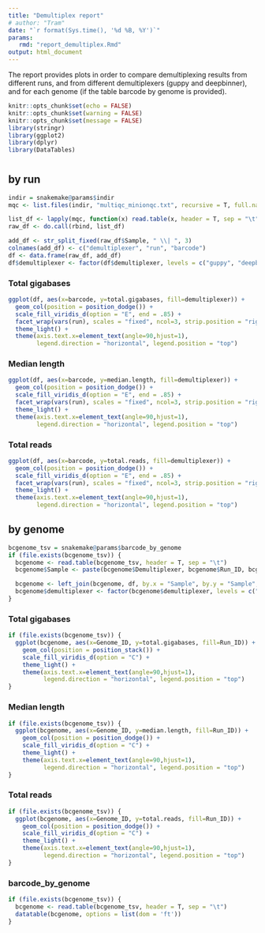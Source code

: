```yaml
---
title: "Demultiplex report"
# author: "Tram"
date: "`r format(Sys.time(), '%d %B, %Y')`"
params:
   rmd: "report_demultiplex.Rmd"
output: html_document
---
```

The report provides plots in order to compare demultiplexing results from different runs, and from different demultiplexers (guppy and deepbinner), and for each genome (if the table barcode by genome is provided).

```r
knitr::opts_chunk$set(echo = FALSE)
knitr::opts_chunk$set(warning = FALSE)
knitr::opts_chunk$set(message = FALSE)
library(stringr)
library(ggplot2)
library(dplyr)
library(DataTables)
```

#  {.tabset .tabset-fade }
## by run
```r
indir = snakemake@params$indir
mqc <- list.files(indir, "multiqc_minionqc.txt", recursive = T, full.names = T)

list_df <- lapply(mqc, function(x) read.table(x, header = T, sep = "\t"))
raw_df <- do.call(rbind, list_df)
```

```r
add_df <- str_split_fixed(raw_df$Sample, " \\| ", 3)
colnames(add_df) <- c("demultiplexer", "run", "barcode")
df <- data.frame(raw_df, add_df)
df$demultiplexer <- factor(df$demultiplexer, levels = c("guppy", "deepbinner"), ordered = F)
```

### Total gigabases

```r
ggplot(df, aes(x=barcode, y=total.gigabases, fill=demultiplexer)) +
  geom_col(position = position_dodge()) +
  scale_fill_viridis_d(option = "E", end = .85) +
  facet_wrap(vars(run), scales = "fixed", ncol=3, strip.position = "right") +
  theme_light() +
  theme(axis.text.x=element_text(angle=90,hjust=1),
        legend.direction = "horizontal", legend.position = "top")
```

### Median length

```r
ggplot(df, aes(x=barcode, y=median.length, fill=demultiplexer)) +
  geom_col(position = position_dodge()) +
  scale_fill_viridis_d(option = "E", end = .85) +
  facet_wrap(vars(run), scales = "fixed", ncol=3, strip.position = "right") +
  theme_light() +
  theme(axis.text.x=element_text(angle=90,hjust=1),
        legend.direction = "horizontal", legend.position = "top")
```

### Total reads

```r
ggplot(df, aes(x=barcode, y=total.reads, fill=demultiplexer)) +
  geom_col(position = position_dodge()) +
  scale_fill_viridis_d(option = "E", end = .85) +
  facet_wrap(vars(run), scales = "fixed", ncol=3, strip.position = "right") +
  theme_light() +
  theme(axis.text.x=element_text(angle=90,hjust=1),
        legend.direction = "horizontal", legend.position = "top")
```

## by genome
```r
bcgenome_tsv = snakemake@params$barcode_by_genome
if (file.exists(bcgenome_tsv)) {
  bcgenome <- read.table(bcgenome_tsv, header = T, sep = "\t")
  bcgenome$Sample <- paste(bcgenome$Demultiplexer, bcgenome$Run_ID, bcgenome$ONT_Barcode, sep = " | ")

  bcgenome <- left_join(bcgenome, df, by.x = "Sample", by.y = "Sample", all.x = T)
  bcgenome$demultiplexer <- factor(bcgenome$demultiplexer, levels = c("guppy", "deepbinner"), ordered = F)
}
```

### Total gigabases

```r
if (file.exists(bcgenome_tsv)) {
  ggplot(bcgenome, aes(x=Genome_ID, y=total.gigabases, fill=Run_ID)) +
    geom_col(position = position_stack()) +
    scale_fill_viridis_d(option = "C") +
    theme_light() +
    theme(axis.text.x=element_text(angle=90,hjust=1),
          legend.direction = "horizontal", legend.position = "top")
}
```

### Median length

```r
if (file.exists(bcgenome_tsv)) {
  ggplot(bcgenome, aes(x=Genome_ID, y=median.length, fill=Run_ID)) +
    geom_col(position = position_dodge()) +
    scale_fill_viridis_d(option = "C") +
    theme_light() +
    theme(axis.text.x=element_text(angle=90,hjust=1),
          legend.direction = "horizontal", legend.position = "top")
}
```

### Total reads

```r
if (file.exists(bcgenome_tsv)) {
  ggplot(bcgenome, aes(x=Genome_ID, y=total.reads, fill=Run_ID)) +
    geom_col(position = position_dodge()) +
    scale_fill_viridis_d(option = "C") +
    theme_light() +
    theme(axis.text.x=element_text(angle=90,hjust=1),
          legend.direction = "horizontal", legend.position = "top")
}
```

### barcode_by_genome
```r
if (file.exists(bcgenome_tsv)) {
  bcgenome <- read.table(bcgenome_tsv, header = T, sep = "\t")
  datatable(bcgenome, options = list(dom = 'ft'))
}
```
